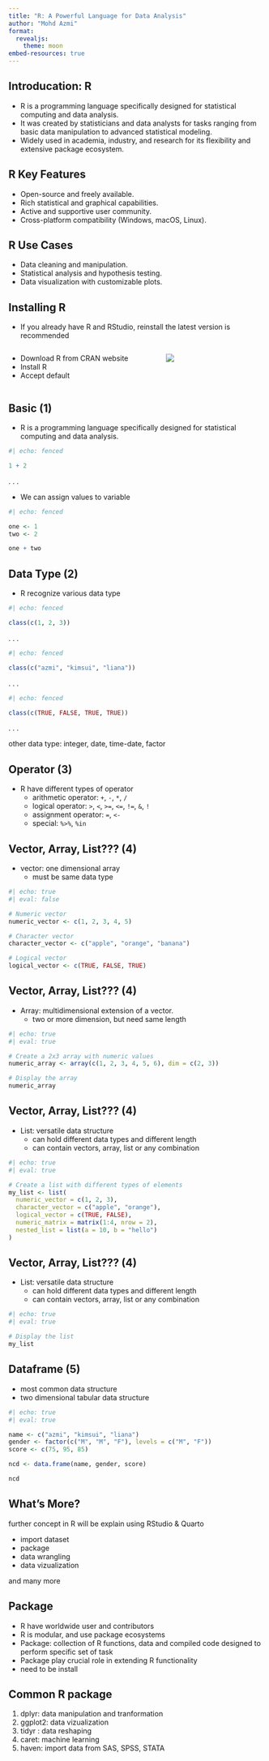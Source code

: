 ```yaml
---
title: "R: A Powerful Language for Data Analysis"
author: "Mohd Azmi"
format:
  revealjs: 
    theme: moon
embed-resources: true
---
```


## Introducation: R

- R is a programming language specifically designed for statistical computing and data analysis. 
- It was created by statisticians and data analysts for tasks ranging from basic data manipulation to advanced statistical modeling. 
- Widely used in academia, industry, and research for its flexibility and extensive package ecosystem.

## R Key Features

- Open-source and freely available. 
- Rich statistical and graphical capabilities. 
- Active and supportive user community. 
- Cross-platform compatibility (Windows, macOS, Linux).


## R Use Cases

- Data cleaning and manipulation. 
- Statistical analysis and hypothesis testing. 
- Data visualization with customizable plots. 

## Installing R

- If you already have R and RStudio, reinstall the latest version is recommended

::: columns

::: {.column width="60%"}

- Download R from CRAN website
- Install R
- Accept default


:::
::: {.column width="40%"}

![](../images/cran_mainpage.png)

:::

:::

## Basic (1)

- R is a programming language specifically designed for statistical computing and data analysis.

```r
#| echo: fenced

1 + 2
```

. . . 

- We can assign values to variable

```r
#| echo: fenced

one <- 1
two <- 2

one + two
```


## Data Type (2)

- R recognize various data type

```r
#| echo: fenced

class(c(1, 2, 3))
```

. . . 

```r
#| echo: fenced

class(c("azmi", "kimsui", "liana"))
```

. . . 


```r
#| echo: fenced

class(c(TRUE, FALSE, TRUE, TRUE))
```

. . .

other data type: integer, date, time-date, factor

## Operator (3)

- R have different types of operator
  - arithmetic operator: `+`, `-`, `*`, `/`
  - logical operator: `>`, `<`, `>=`, `<=`, `!=`, `&`, `!`
  - assignment operator: `=`, `<-`
  - special: `%>%`, `%in`

## Vector, Array, List??? (4)

- vector: one dimensional array
  - must be same data type

```r
#| echo: true
#| eval: false

# Numeric vector
numeric_vector <- c(1, 2, 3, 4, 5)

# Character vector
character_vector <- c("apple", "orange", "banana")

# Logical vector
logical_vector <- c(TRUE, FALSE, TRUE)
```

## Vector, Array, List??? (4)

- Array: multidimensional extension of a vector.
  - two or more dimension, but need same length

```r
#| echo: true
#| eval: true

# Create a 2x3 array with numeric values
numeric_array <- array(c(1, 2, 3, 4, 5, 6), dim = c(2, 3))

# Display the array
numeric_array
```

## Vector, Array, List??? (4)

- List: versatile data structure
  - can hold different data types and different length
  - can contain vectors, array, list or any combination

```r
#| echo: true
#| eval: true

# Create a list with different types of elements
my_list <- list(
  numeric_vector = c(1, 2, 3),
  character_vector = c("apple", "orange"),
  logical_vector = c(TRUE, FALSE),
  numeric_matrix = matrix(1:4, nrow = 2),
  nested_list = list(a = 10, b = "hello")
)

```

## Vector, Array, List??? (4)

- List: versatile data structure
  - can hold different data types and different length
  - can contain vectors, array, list or any combination

```r
#| echo: true
#| eval: true

# Display the list
my_list

```


## Dataframe (5)

- most common data structure
- two dimensional tabular data structure


```r
#| echo: true
#| eval: true

name <- c("azmi", "kimsui", "liana")
gender <- factor(c("M", "M", "F"), levels = c("M", "F"))
score <- c(75, 95, 85)

ncd <- data.frame(name, gender, score)

ncd
```



## What's More?

further concept in R will be explain using RStudio & Quarto

- import dataset
- package
- data wrangling
- data vizualization

and many more


## Package

- R have worldwide user and contributors
- R is modular, and use package ecosystems
- Package: collection of R functions, data and compiled code designed to perform specific set of task
- Package play crucial role in extending R functionality
- need to be install

## Common R package

1. dplyr: data manipulation and tranformation
2. ggplot2: data vizualization
3. tidyr : data reshaping
4. caret: machine learning
5. haven: import data from SAS, SPSS, STATA

